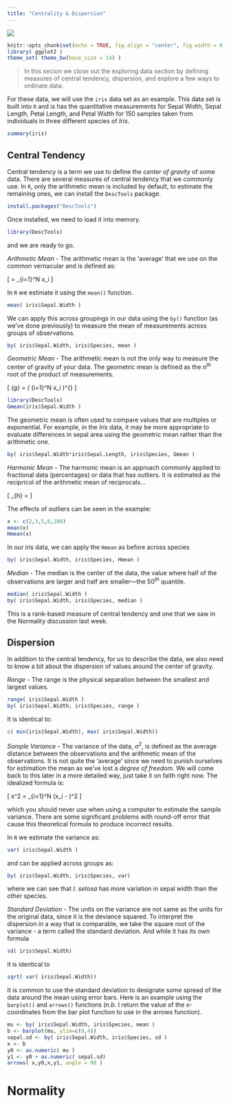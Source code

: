 ```yaml
---
title: "Centrality & Dispersion"
---
```


<div class="chapter_image"><img src="./media/RRC2_MilkyClose.jpg"></div>

```r
knitr::opts_chunk$set(echo = TRUE, fig.align = "center", fig.width = 6, fig.height=5, warning=FALSE, message=FALSE)
library( ggplot2 )
theme_set( theme_bw(base_size = 14) )
```


> In this secion we close out the exploring data section by defining measures of central tendency, dispersion, and explore a few ways to ordinate data.


For these data, we will use the `iris` data set as an example.  This data set is built into `R` and is has the quantitative measurements for Sepal Width, Sepal Length, Petal Length, and Petal Width for 150 samples taken from individuals in three different species of *Iris*.

```r
summary(iris)
```


## Central Tendency

Central tendency is a term we use to define the *center of gravity* of some data.  There are several measures of central tendency that we commonly use.  In `R`, only the arithmetic mean is included by default, to estimate the remaining ones, we can install the `DescTools` package.

```r
install.packages("DescTools")
```

Once installed, we need to load it into memory.

```r
library(DescTools)
```

and we are ready to go.

*Arithmetic Mean* - The arithmetic mean is the 'average' that we use on the common vernacular and is defined as:

\[
\mu = \frac{1}{N} \sum_{i=1}^N x_i
\]

In `R` we estimate it using the `mean()` function.

```r
mean( iris$Sepal.Width )
```

We can apply this across groupings in our data using the `by()` function (as we've done previously) to measure the mean of measurements across groups of observations.

```r
by( iris$Sepal.Width, iris$Species, mean )
```

*Geometric Mean* - The arithmetic mean is not the only way to measure the center of gravity of your data.  The geometric mean is defined as the $n^{th}$ root of the product of measurements.

\[
\mu_{g} = \left( \prod_{i=1}^N x_i \right)^{\frac{1}{N}}
\]

```r
library(DescTools)
Gmean(iris$Sepal.Width )
```


The geometric mean is often used to compare values that are multiples or exponential.  For example, in the *Iris* data, it may be more appropriate to evaluate differences in sepal area using the geometric mean rather than the arithmetic one.

```r
by( iris$Sepal.Width*iris$Sepal.Length, iris$Species, Gmean )
```


*Harmonic Mean* - The harmonic mean is an approach commonly applied to fractional data (percentages) or data that has outliers.  It is estimated as the recipricol of the arithmetic mean of reciprocals...

\[
\mu_{h} = \frac{1}{\frac{1}{N} \left( \frac{1}{x_1} + \frac{1}{x_2} + \cdots + \frac{1}{x_N} \right)}
\]

The effects of outliers can be seen in the example:

```r
x <- c(2,3,5,6,100)
mean(x)
Hmean(x)
```

In our iris data, we can apply the `Hmean` as before across species

```r
by( iris$Sepal.Width, iris$Species, Hmean )
```

*Median* - The median is the center of the data, the value where half of the observations are larger and half are smaller---the 50$^{th}$ quantile.

```r
median( iris$Sepal.Width )
by( iris$Sepal.Width, iris$Species, median )
```

This is a rank-based measure of central tendency and one that we saw in the Normality discussion last week.

## Dispersion

In addition to the central tendency, for us to describe the data, we also need to know a bit about the dispersion of values around the center of gravity.  

*Range* - The range is the physical separation between the smallest and largest values.

```r
range( iris$Sepal.Width )
by( iris$Sepal.Width, iris$Species, range )
```

It is identical to:

```r
c( min(iris$Sepal.Width), max( iris$Sepal.Width))
```


*Sample Variance* - The variance of the data, $\sigma^2$, is defined as the average distance between the observations and the arithmetic mean of the observations.  It is not quite the 'average' since we need to punish ourselves for estimation the mean as we've lost a *degree of freedom*.  We will come back to this later in a more detailed way, just take it on faith right now.  The idealized formula is:

\[
s^2 = \frac{1}{N-1}\sum_{i=1}^N (x_i - \mu)^2
\]

which you should never use when using a computer to estimate the sample variance.  There are some significant problems with round-off error that cause this theoretical formula to produce incorrect results.  

In `R` we estimate the variance as:

```r
var( iris$Sepal.Width )
```

and can be applied across groups as:

```r
by( iris$Sepal.Width, iris$Species, var)
```

where we can see that *I. setosa* has more variation in sepal width than the other species.  



*Standard Deviation* - The units on the variance are not same as the units for the original data, since it is the deviance squared.  To interpret the dispersion in a way that is comparable, we take the square root of the variance - a term called the standard deviation.  And while it has its own formula

```r
sd( iris$Sepal.Width)
```

it is identical to

```r
sqrt( var( iris$Sepal.Width))
```

It is common to use the standard deviation to designate some spread of the data around the mean using error bars.  Here is an example using the `barplot()` and `arrows()` functions (*n.b.* I return the value of the x-coordinates from the bar plot function to use in the arrows function).

```r
mu <- by( iris$Sepal.Width, iris$Species, mean )
b <- barplot(mu, ylim=c(0,4))
sepal.sd <- by( iris$Sepal.Width, iris$Species, sd )
x <- b
y0 <- as.numeric( mu )
y1 <- y0 + as.numeric( sepal.sd)
arrows( x,y0,x,y1, angle = 90 )
```




# Normality

